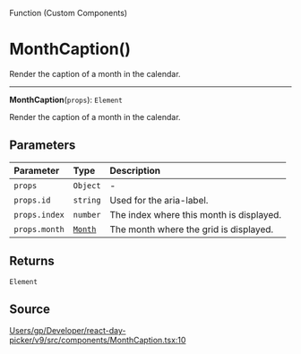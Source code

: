 <SectionTitle>Function (Custom Components)</SectionTitle>

# MonthCaption()

<Description>
Render the caption of a month in the calendar.
</Description>

---

<a id="undefined" name="undefined"></a>

<SignatureMemberIdentifier>**MonthCaption**(`props`): `Element`</SignatureMemberIdentifier>

Render the caption of a month in the calendar.

## Parameters

| Parameter | Type | Description |
| :------ | :------ | :------ |
| `props` | `Object` | - |
| `props.id` | `string` | Used for the aria-label. |
| `props.index` | `number` | The index where this month is displayed. |
| `props.month` | [`Month`](/api/classes/Month.md) | The month where the grid is displayed. |

## Returns

`Element`

## Source

[Users/gp/Developer/react-day-picker/v9/src/components/MonthCaption.tsx:10](https://github.com/gpbl/react-day-picker/blob/b97c86295/src/components/MonthCaption.tsx#L10)
